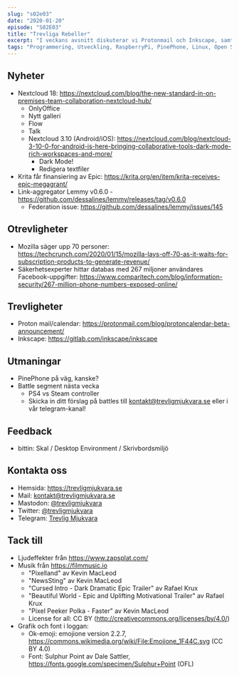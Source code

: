 ```yaml
---
slug: "s02e03"
date: "2020-01-20"
episode: "S02E03"
title: "Trevliga Rebeller"
excerpt: "I veckans avsnitt diskuterar vi Protonmail och Inkscape, samt de tråkiga nyheterna från Mozilla. Nextcloud kommer med en stor uppdatering, vi teasar ett helt nytt segment, och mycket mer!"
tags: "Programmering, Utveckling, RaspberryPi, PinePhone, Linux, Open Source, Nextcloud, Krita, Epic, Lemmy, Protonmail, Inkscape"
---
```



<SEO title="S02E03 - Trevliga Rebeller" />
<Player src="https://aphid.fireside.fm/d/1437767933/e86366d5-e25c-4aab-9a13-33b7144ac160/a0cbb052-31f2-47b7-b0f0-707c7000aebd.mp3" />

## Nyheter

- Nextcloud 18: https://nextcloud.com/blog/the-new-standard-in-on-premises-team-collaboration-nextcloud-hub/
  - OnlyOffice
  - Nytt galleri
  - Flow
  - Talk
  - Nextcloud 3.10 (Android/iOS): https://nextcloud.com/blog/nextcloud-3-10-0-for-android-is-here-bringing-collaborative-tools-dark-mode-rich-workspaces-and-more/
    - Dark Mode!
    - Redigera textfiler
- Krita får finansiering av Epic: https://krita.org/en/item/krita-receives-epic-megagrant/
- Link-aggregator Lemmy v0.6.0 - https://github.com/dessalines/lemmy/releases/tag/v0.6.0
  - Federation issue: https://github.com/dessalines/lemmy/issues/145

## Otrevligheter

- Mozilla säger upp 70 personer: https://techcrunch.com/2020/01/15/mozilla-lays-off-70-as-it-waits-for-subscription-products-to-generate-revenue/
- Säkerhetsexperter hittar databas med 267 miljoner användares Facebook-uppgifter: https://www.comparitech.com/blog/information-security/267-million-phone-numbers-exposed-online/

## Trevligheter

- Proton mail/calendar: https://protonmail.com/blog/protoncalendar-beta-announcement/
- Inkscape: https://gitlab.com/inkscape/inkscape

## Utmaningar

- PinePhone på väg, kanske?
- Battle segment nästa vecka
  - PS4 vs Steam controller
  - Skicka in ditt förslag på battles till kontakt@trevligmjukvara.se eller i vår telegram-kanal!

## Feedback

- bittin: Skal / Desktop Environment / Skrivbordsmiljö

## Kontakta oss

- Hemsida: https://trevligmjukvara.se
- Mail: kontakt@trevligmjukvara.se
- Mastodon: [@trevligmjukvara](https://mastodon.linuxkompis.se/@trevligmjukvara)
- Twitter: [@trevligmjukvara](https://twitter.com/trevligmjukvara)
- Telegram: [Trevlig Mjukvara](https://t.me/trevligmjukvara)

## Tack till

- Ljudeffekter från https://www.zapsplat.com/
- Musik från https://filmmusic.io
  - "Pixelland" av Kevin MacLeod
  - "NewsSting" av Kevin MacLeod
  - "Cursed Intro - Dark Dramatic Epic Trailer" av Rafael Krux
  - "Beautiful World - Epic and Uplifting Motivational Trailer" av Rafael Krux
  - "Pixel Peeker Polka - Faster" av Kevin MacLeod
  - License for all: CC BY (http://creativecommons.org/licenses/by/4.0/)
- Grafik och font i loggan:
  - Ok-emoji: emojione version 2.2.7, https://commons.wikimedia.org/wiki/File:Emojione_1F44C.svg (CC BY 4.0)
  - Font: Sulphur Point av Dale Sattler, https://fonts.google.com/specimen/Sulphur+Point (OFL)
